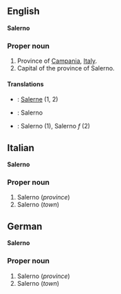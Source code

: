 ==English==
'''Salerno'''

===Proper noun===

#Province of [[Campania]], [[Italy]].
#Capital of the province of Salerno.

====Translations====

*{{fr}}: [[Salerne]] (1, 2)
*{{de}}: Salerno
*{{it}}: Salerno (1), Salerno ''f'' (2)

==Italian==
'''Salerno'''

===Proper noun===

#Salerno (''province'')
#Salerno (''town'')

==German==
'''Salerno'''

===Proper noun===

#Salerno (''province'')
#Salerno (''town'')